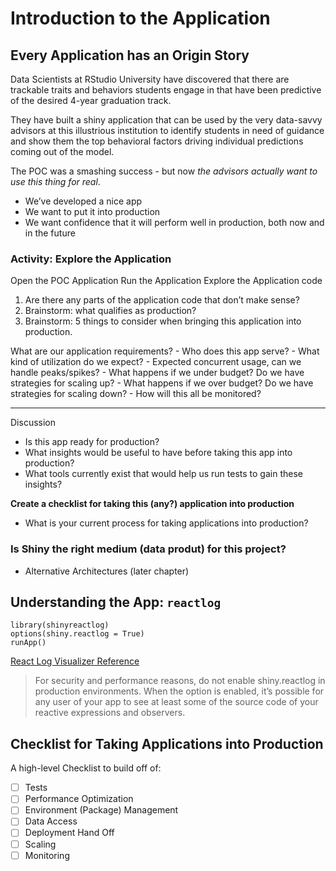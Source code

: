 # Introduction to the Application {#app-intro}

## Every Application has an Origin Story

Data Scientists at RStudio University have discovered that there are trackable traits and behaviors students engage in that have been predictive of the desired 4-year graduation track.

They have built a shiny application that can be used by the very data-savvy advisors at this illustrious institution to identify students in need of guidance and show them the top behavioral factors driving individual predictions coming out of the model.

The POC was a smashing success - but now _the advisors actually want to use this thing for real_.

- We've developed a nice app
- We want to put it into production
- We want confidence that it will perform well in production, both now and in the future

### Activity: Explore the Application

Open the POC Application
Run the Application
Explore the Application code

1. Are there any parts of the application code that don't make sense?
2. Brainstorm: what qualifies as production?
3. Brainstorm: 5 things to consider when bringing this application into production.

What are our application requirements? 
- Who does this app serve?
- What kind of utilization do we expect?
  - Expected concurrent usage, can we handle peaks/spikes?
  - What happens if we under budget? Do we have strategies for scaling up?
  - What happens if we over budget? Do we have strategies for scaling down?
  - How will this all be monitored?

---

Discussion

- Is this app ready for production?
- What insights would be useful to have before taking this app into production?
- What tools currently exist that would help us run tests to gain these insights?

**Create a checklist for taking this (any?) application into production**

- What is your current process for taking applications into production?

### Is Shiny the right medium (data produt) for this project?

- Alternative Architectures (later chapter)




## Understanding the App: `reactlog`

```
library(shinyreactlog)
options(shiny.reactlog = True)
runApp()
```

[React Log Visualizer Reference](https://shiny.rstudio.com/reference/shiny/0.14/showReactLog.html)

> For security and performance reasons, do not enable shiny.reactlog in production environments. When the option is enabled, it's possible for any user of your app to see at least some of the source code of your reactive expressions and observers.


## Checklist for Taking Applications into Production

A high-level Checklist to build off of:

- [ ] Tests
- [ ] Performance Optimization
- [ ] Environment (Package) Management
- [ ] Data Access
- [ ] Deployment Hand Off 
- [ ] Scaling 
- [ ] Monitoring


